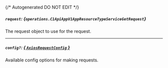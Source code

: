 {/* Autogenerated DO NOT EDIT  */}

##### `request`: *{`operations.C1ApiAppV1AppResourceTypeServiceGetRequest`}*
The request object to use for the request.
<Collapsible>
    <C1ApiAppV1AppResourceTypeServiceGetRequest/>
</Collapsible>

---
##### `config?`: [*{ `AxiosRequestConfig` }*](https://axios-http.com/docs/req_config)
Available config options for making requests.



